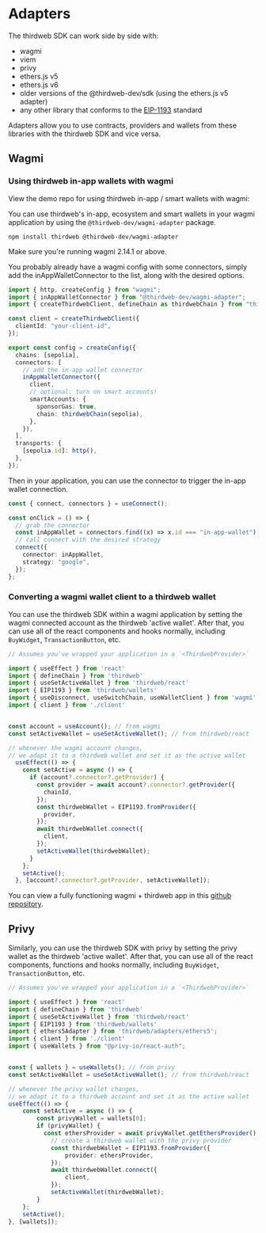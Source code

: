 
# Adapters

The thirdweb SDK can work side by side with:

- wagmi
- viem
- privy
- ethers.js v5
- ethers.js v6
- older versions of the @thirdweb-dev/sdk (using the ethers.js v5 adapter)
- any other library that conforms to the [EIP-1193](https://eips.ethereum.org/EIPS/eip-1193) standard

Adapters allow you to use contracts, providers and wallets from these libraries with the thirdweb SDK and vice versa.

## Wagmi

### Using thirdweb in-app wallets with wagmi

View the demo repo for using thirdweb in-app / smart wallets with wagmi:

<Stack>
<GithubTemplateCard
	title="wagmi + thirdweb demo repo"
	description="A demo repo for using thirdweb in-app / smart wallets with wagmi"
	href="https://github.com/thirdweb-example/wagmi-inapp-smart-wallets"
  />
</Stack>

You can use thirdweb's in-app, ecosystem and smart wallets in your wagmi application by using the `@thirdweb-dev/wagmi-adapter` package.

```shell
npm install thirdweb @thirdweb-dev/wagmi-adapter
```

Make sure you're running wagmi 2.14.1 or above.

You probably already have a wagmi config with some connectors, simply add the inAppWalletConnector to the list, along with the desired options.

```ts
import { http, createConfig } from "wagmi";
import { inAppWalletConnector } from "@thirdweb-dev/wagmi-adapter";
import { createThirdwebClient, defineChain as thirdwebChain } from "thirdweb";

const client = createThirdwebClient({
  clientId: "your-client-id",
});

export const config = createConfig({
  chains: [sepolia],
  connectors: [
    // add the in-app wallet connector
    inAppWalletConnector({
      client,
      // optional: turn on smart accounts!
      smartAccounts: {
        sponsorGas: true,
        chain: thirdwebChain(sepolia),
      },
    }),
  ],
  transports: {
    [sepolia.id]: http(),
  },
});
```

Then in your application, you can use the connector to trigger the in-app wallet connection.

```ts
const { connect, connectors } = useConnect();

const onClick = () => {
  // grab the connector
  const inAppWallet = connectors.find((x) => x.id === "in-app-wallet");
  // call connect with the desired strategy
  connect({
    connector: inAppWallet,
    strategy: "google",
  });
};
```

### Converting a wagmi wallet client to a thirdweb wallet

You can use the thirdweb SDK within a wagmi application by setting the wagmi connected account as the thirdweb 'active wallet'. After that, you can use all of the react components and hooks normally, including `BuyWidget`, `TransactionButton`, etc.

```ts
// Assumes you've wrapped your application in a `<ThirdwebProvider>`

import { useEffect } from 'react'
import { defineChain } from 'thirdweb'
import { useSetActiveWallet } from 'thirdweb/react'
import { EIP1193 } from 'thirdweb/wallets'
import { useDisconnect, useSwitchChain, useWalletClient } from 'wagmi'
import { client } from './client'


const account = useAccount(); // from wagmi
const setActiveWallet = useSetActiveWallet(); // from thirdweb/react

// whenever the wagmi account changes, 
// we adapt it to a thirdweb wallet and set it as the active wallet
  useEffect(() => {
    const setActive = async () => {
      if (account?.connector?.getProvider) {
        const provider = await account?.connector?.getProvider({
          chainId,
        });
        const thirdwebWallet = EIP1193.fromProvider({
          provider,
        });
        await thirdwebWallet.connect({
          client,
        });
        setActiveWallet(thirdwebWallet);
      }
    };
    setActive();
  }, [account?.connector?.getProvider, setActiveWallet]);
```

You can view a fully functioning wagmi + thirdweb app in this [github repository](https://github.com/thirdweb-example/wagmi-thirdweb).

## Privy

Similarly, you can use the thirdweb SDK with privy by setting the privy wallet as the thirdweb 'active wallet'. After that, you can use all of the react components, functions and hooks normally, including `BuyWidget`, `TransactionButton`, etc.

```ts
// Assumes you've wrapped your application in a `<ThirdwebProvider>`

import { useEffect } from 'react'
import { defineChain } from 'thirdweb'
import { useSetActiveWallet } from 'thirdweb/react'
import { EIP1193 } from 'thirdweb/wallets'
import { ethers5Adapter } from 'thirdweb/adapters/ethers5';
import { client } from './client'
import { useWallets } from "@privy-io/react-auth";


const { wallets } = useWallets(); // from privy
const setActiveWallet = useSetActiveWallet(); // from thirdweb/react

// whenever the privy wallet changes, 
// we adapt it to a thirdweb account and set it as the active wallet
useEffect(() => {
    const setActive = async () => {
        const privyWallet = wallets[0];
        if (privyWallet) {
          const ethersProvider = await privyWallet.getEthersProvider();
            // create a thirdweb wallet with the privy provider
            const thirdwebWallet = EIP1193.fromProvider({
                provider: ethersProvider,
            });
            await thirdwebWallet.connect({
                client,
            });
            setActiveWallet(thirdwebWallet);
        }
    };
    setActive();
}, [wallets]);
```
